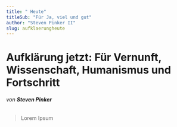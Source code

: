 ```yaml
---
title: " Heute"
titleSub: "Für Ja, viel und gut"
author: "Steven Pinker II"
slug: aufklaerungheute
---
```



# Aufklärung jetzt: Für Vernunft, Wissenschaft, Humanismus und Fortschritt

###### von **Steven Pinker**

> Lorem Ipsum
